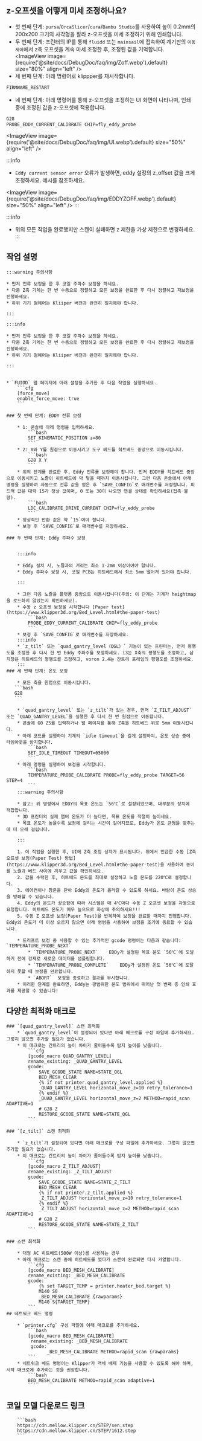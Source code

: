 ## z-오프셋을 어떻게 미세 조정하나요?

* 첫 번째 단계: `pursa`/`OrcaSlicer`/`cura`/`Bambu Studio`를 사용하여 높이 0.2mm의 200x200 크기의 사각형을 잘라 z-오프셋을 미세 조정하기 위해 인쇄합니다.
* 두 번째 단계: 프린터의 IP를 통해 `fluidd` 또는 `mainsail`에 접속하여 계기판의 `이동 제어`에서 z축 오프셋을 계속 미세 조정한 후, 조정된 값을 기억합니다.
<ImageView image={require('@site/docs/DebugDoc/faq/img/Zoff.webp').default} size="80%" align="left" />
* 세 번째 단계: 아래 명령어로 klippper를 재시작합니다.
```bash
FIRMWARE_RESTART
```
* 네 번째 단계: 아래 명령어를 통해 z-오프셋을 조정하는 UI 화면이 나타나며, 인쇄 중에 조정된 값을 z-오프셋에 적용합니다.
```bash
G28
PROBE_EDDY_CURRENT_CALIBRATE CHIP=fly_eddy_probe
```
<ImageView image={require('@site/docs/DebugDoc/faq/img/UI.webp').default} size="50%" align="left" />

:::info
* `Eddy current sensor error` 오류가 발생하면, eddy 설정의 z_offset 값을 크게 조정하세요. 예시를 참조하세요.

<ImageView image={require('@site/docs/DebugDoc/faq/img/EDDYZOFF.webp').default} size="50%" align="left" />
:::

:::info
 * 위의 모든 작업을 완료했지만 스캔이 실패하면 z 제한을 가상 제한으로 변경하세요.
:::


## 작업 설명

    :::warning 주의사항

    * 먼저 전류 보정을 한 후 코일 주파수 보정을 하세요.
    * 다중 Z축 기계는 한 번 수동으로 정렬하고 모든 보정을 완료한 후 다시 정렬하고 재보정을 진행하세요.
    * 하위 기기 펌웨어는 Kliiper 버전과 완전히 일치해야 합니다.

    :::

    :::info

    * 먼저 전류 보정을 한 후 코일 주파수 보정을 하세요.
    * 다중 Z축 기계는 한 번 수동으로 정렬하고 모든 보정을 완료한 후 다시 정렬하고 재보정을 진행하세요.
    * 하위 기기 펌웨어는 Kliiper 버전과 완전히 일치해야 합니다.

    :::


    * `FUIDD` 웹 페이지에 아래 설정을 추가한 후 다음 작업을 실행하세요.
        ```cfg
        [force_move]
        enable_force_move: true
        ```

    ### 첫 번째 단계: EDDY 전류 보정

        * 1: 콘솔에 아래 명령을 입력하세요.
            ```bash
            SET_KINEMATIC_POSITION z=80
            ```
        * 2: X와 Y를 원점으로 이동시키고 도구 헤드를 히트베드 중앙으로 이동시킵니다.
            ```bash
            G28 X Y
            ```
        * 위의 단계를 완료한 후, Eddy 전류를 보정해야 합니다. 먼저 EDDY를 히트베드 중앙으로 이동시키고 노즐이 히트베드에 막 닿을 때까지 이동시킵니다. 그런 다음 콘솔에서 아래 명령을 실행하여 자동으로 전류 값을 얻은 후 `SAVE_CONFIG`로 매개변수를 저장합니다. 피드백 값은 대략 15가 정상 값이며, 0 또는 30이 나오면 연결 상태를 확인하세요(접촉 불량).
            ```bash
            LDC_CALIBRATE_DRIVE_CURRENT CHIP=fly_eddy_probe
            ```
        * 정상적인 반환 값은 약 `15`여야 합니다.
        * 보정 후 `SAVE_CONFIG`로 매개변수를 저장하세요.

    ### 두 번째 단계: Eddy 주파수 보정


        :::info

        * Eddy 설치 시, 노즐과의 거리는 최소 1-2mm 이상이어야 합니다.
        * Eddy 주파수 보정 시, 코일 PCB는 히트베드에서 최소 5mm 떨어져 있어야 합니다.

        :::

        * 그런 다음 노즐을 플랫폼 중앙으로 이동시킵니다(주의: 이 단계는 기계가 heightmap을 로드하지 않았는지 확인하세요).
        * 수동 z 오프셋 보정을 시작합니다 [Paper test](https://www.klipper3d.org/Bed_Level.html#the-paper-test)
            ```bash
            PROBE_EDDY_CURRENT_CALIBRATE CHIP=fly_eddy_probe
            ```
        * 보정 후 `SAVE_CONFIG`로 매개변수를 저장하세요.
        :::info
        * `z_tilt` 또는 `quad_gantry_level（QGL）` 기능이 있는 프린터는, 먼저 평행도를 조정한 후 다시 한 번 Eddy 주파수를 보정하세요. i3는 X축의 평행도를 조정하고, 삼지창은 히트베드의 평행도를 조정하고, voron 2.4는 간트리 프레임의 평행도를 조정하세요.
        :::
    ### 세 번째 단계: 온도 보정

        * 모든 축을 원점으로 이동시킵니다.
       ```bash
       G28
       ```

        * `quad_gantry_level` 또는 `z_tilt`가 있는 경우, 먼저 `Z_TILT_ADJUST` 또는 `QUAD_GANTRY_LEVEL`을 실행한 후 다시 한 번 원점으로 이동합니다.
        * 콘솔에 G0 Z5를 입력하거나 웹 페이지를 통해 Z축을 히트베드 위로 5mm 이동시킵니다.
        * 아래 코드를 실행하여 기계의 `idle timeout`을 길게 설정하여, 온도 상승 중에 타임아웃을 방지합니다.
            ```bash
            SET_IDLE_TIMEOUT TIMEOUT=65000
            ```
        * 아래 명령을 실행하여 보정을 시작합니다.
            ```bash
            TEMPERATURE_PROBE_CALIBRATE PROBE=fly_eddy_probe TARGET=56 STEP=4
            ```
        :::warning 주의사항

        * 참고: 위 명령에서 EDDY의 목표 온도는 `56℃`로 설정되었으며, 대부분의 장치에 적합합니다.
        * 3D 프린터의 실제 챔버 온도가 더 높다면, 목표 온도를 적절히 높이세요.
        * 목표 온도가 높을수록 보정에 걸리는 시간이 길어지므로, Eddy가 온도 균형을 맞추는 데 더 오래 걸립니다.

        :::
    
        1. 이 작업을 실행한 후, UI에 Z축 조정 상자가 표시됩니다. 위에서 언급한 수동 [Z축 오프셋 보정(Paper Test) 방법](https://www.klipper3d.org/Bed_Level.html#the-paper-test)을 사용하여 종이를 노즐과 베드 사이에 끼우고 값을 확인하세요.
        2. 값을 수락한 후, 히트베드 온도를 최대로 설정하고 노즐 온도를 220℃로 설정합니다.
        3. 에어컨이나 창문을 닫아 Eddy의 온도가 올라갈 수 있도록 하세요. 바람이 온도 상승을 방해할 수 있습니다.
        4. Eddy의 온도가 상승함에 따라 시스템은 매 4℃마다 수동 Z 오프셋 보정을 자동으로 요청합니다. 히트베드 온도가 매우 높으므로 화상에 주의하세요!!!
        5. 수동 Z 오프셋 보정(Paper Test)을 반복하여 보정을 완료할 때까지 진행합니다. Eddy의 온도가 더 이상 오르지 않으면 아래 명령을 사용하여 보정을 조기에 종료할 수 있습니다.
        
        * 드리프트 보정 중 사용할 수 있는 추가적인 gcode 명령어는 다음과 같습니다: `TEMPERATURE_PROBE_NEXT`
            * `TEMPERATURE_PROBE_NEXT`    EDDy가 설정된 목표 온도 `56℃`에 도달하기 전에 강제로 새로운 데이터를 샘플링합니다.
            * `TEMPERATURE_PROBE_COMPLETE`    EDDy가 설정된 온도 `56℃`에 도달하지 못할 때 보정을 완료합니다.
            * `ABORT`  보정을 종료하고 결과를 무시합니다.
        * 이러한 단계를 완료하면, Eddy는 광범위한 온도 범위에서 뛰어난 첫 번째 층 인쇄 효과를 제공할 수 있습니다!
## 다양한 최적화 매크로

    ### `[quad_gantry_level]` 스캔 최적화
        * `quad_gantry_level`이 설정되어 있다면 아래 매크로를 구성 파일에 추가하세요. 그렇지 않으면 추가할 필요가 없습니다.
        * 이 매크로는 간트리의 높이 차이가 줄어들수록 탐지 높이를 낮춥니다.
            ```cfg
            [gcode_macro QUAD_GANTRY_LEVEL]
            rename_existing: _QUAD_GANTRY_LEVEL
            gcode:
                SAVE_GCODE_STATE NAME=STATE_QGL
                BED_MESH_CLEAR
                {% if not printer.quad_gantry_level.applied %}
                _QUAD_GANTRY_LEVEL horizontal_move_z=10 retry_tolerance=1
                {% endif %}
                _QUAD_GANTRY_LEVEL horizontal_move_z=2 METHOD=rapid_scan ADAPTIVE=1
                # G28 Z
                RESTORE_GCODE_STATE NAME=STATE_QGL
            ```

    ### `[z_tilt]` 스캔 최적화

        * `z_tilt`가 설정되어 있다면 아래 매크로를 구성 파일에 추가하세요. 그렇지 않으면 추가할 필요가 없습니다.
        * 이 매크로는 간트리의 높이 차이가 줄어들수록 탐지 높이를 낮춥니다.
            ```cfg
            [gcode_macro Z_TILT_ADJUST]
            rename_existing: _Z_TILT_ADJUST
            gcode:
                SAVE_GCODE_STATE NAME=STATE_Z_TILT
                BED_MESH_CLEAR
                {% if not printer.z_tilt.applied %}
                _Z_TILT_ADJUST horizontal_move_z=10 retry_tolerance=1
                {% endif %}
                _Z_TILT_ADJUST horizontal_move_z=2 METHOD=rapid_scan ADAPTIVE=1
                # G28 Z
                RESTORE_GCODE_STATE NAME=STATE_Z_TILT
            ```

    ### 스캔 최적화

        * 대형 AC 히트베드(500W 이상)를 사용하는 경우
        * 아래 매크로는 스캔 중에 히트베드를 껐다가 스캔이 완료되면 다시 가열합니다.
            ```cfg
            [gcode_macro BED_MESH_CALIBRATE]
            rename_existing: _BED_MESH_CALIBRATE
            gcode:
                {% set TARGET_TEMP = printer.heater_bed.target %}
                M140 S0
                _BED_MESH_CALIBRATE {rawparams}
                M140 S{TARGET_TEMP}
            ```
    ## 네트워크 베드 명령

        * `printer.cfg` 구성 파일에 아래 매크로를 추가하세요.
            ```bash
            [gcode_macro BED_MESH_CALIBRATE]
             rename_existing: _BED_MESH_CALIBRATE
             gcode: 
                   _BED_MESH_CALIBRATE METHOD=rapid_scan {rawparams}
            ```
        * 네트워크 베드 명령어는 Klipper가 객체 배제 기능을 사용할 수 있도록 해야 하며, 시작 매크로에 추가하는 것을 권장합니다.
            ```bash
            BED_MESH_CALIBRATE METHOD=rapid_scan adaptive=1 
            ```

## 코일 모델 다운로드 링크

        ```bash
        https://cdn.mellow.klipper.cn/STEP/sen.step
        https://cdn.mellow.klipper.cn/STEP/1612.step
        ```
